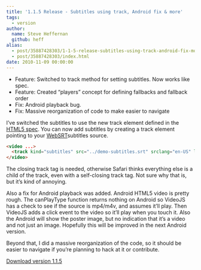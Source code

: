 ```yaml
---
title: '1.1.5 Release - Subtitles using track, Android fix & more'
tags:
  - version
author:
  name: Steve Heffernan
  github: heff
alias:
  - post/35887428303/1-1-5-release-subtitles-using-track-android-fix-more/index.html
  - post/35887428303/index.html
date: 2010-11-09 00:00:00
---
```


*   Feature: Switched to track method for setting subtitles. Now works like spec.
*   Feature: Created &ldquo;players&rdquo; concept for defining fallbacks and fallback order
*   Fix: Android playback bug.
*   Fix: Massive reorganization of code to make easier to navigate

I&rsquo;ve switched the subtitles to use the new track element defined in the [HTML5 spec](http://www.whatwg.org/specs/web-apps/current-work/multipage/video.html). You can now add subtitles by creating a track element pointing to your [WebSRT](http://www.delphiki.com/websrt/)subtitles source.

```html
<video ...>
  <track kind="subtitles" src="../demo-subtitles.srt" srclang="en-US" label="English"></track>
</video>
```

The closing track tag is needed, otherwise Safari thinks everything else is a child of the track, even with a self-closing track tag. Not sure why that is, but it&rsquo;s kind of annoying.

Also a fix for Android playback was added. Android HTML5 video is pretty rough. The canPlayType function returns nothing on Android so VideoJS has a check to see if the source is mp4/m4v, and assumes it&rsquo;ll play. Then VideoJS adds a click event to the video so it&rsquo;ll play when you touch it. Also the Android will show the poster image, but no indication that it&rsquo;s a video and not just an image. Hopefully this will be improved in the next Android version.

Beyond that, I did a massive reorganization of the code, so it should be easier to navigate if you&rsquo;re planning to hack at it or contribute.

[Download version 1.1.5](http://videojs.com/downloads/video-js-1.1.5.zip)

